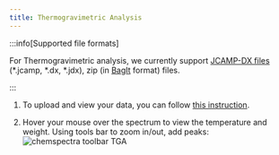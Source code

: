 ```yaml
---
title: Thermogravimetric Analysis
---
```


:::info[Supported file formats]

For Thermogravimetric analysis, we currently support [JCAMP-DX files](https://iupac.org/what-we-do/digital-standards/jcamp-dx/) (\*.jcamp, \*.dx, \*.jdx), zip (in [BagIt](https://en.wikipedia.org/wiki/BagIt) format) files.

:::

1. To upload and view your data, you can follow [this instruction](../chemspectra#using-chemspectra).

2. Hover your mouse over the spectrum to view the temperature and weight. Using tools bar to zoom in/out, add peaks:
   ![chemspectra toolbar TGA](/img/chemspectra/tga/chemspectra_tga.png)
